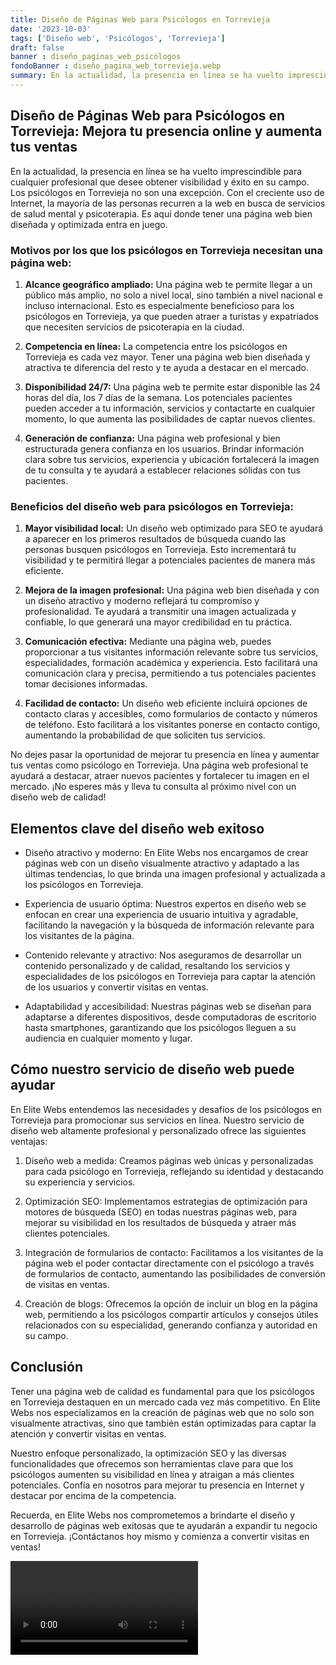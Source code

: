 ```yaml
---
title: Diseño de Páginas Web para Psicólogos en Torrevieja
date: '2023-10-03'
tags: ['Diseño web', 'Psicólogos', 'Torrevieja']
draft: false
banner : diseño_paginas_web_psicólogos
fondoBanner : diseño_pagina_web_torrevieja.webp
summary: En la actualidad, la presencia en línea se ha vuelto imprescindible para cualquier profesional que desee obtener visibilidad y éxito en su campo. Los psicólogos en Torrevieja no son una excepción. Con el creciente uso de Internet, la mayoría de las personas recurren a la web en busca de servicios de salud mental y psicoterapia. Es aquí donde tener una página web bien diseñada y optimizada entra en juego.
---
```


## **Diseño de Páginas Web para Psicólogos en Torrevieja: Mejora tu presencia online y aumenta tus ventas**

En la actualidad, la presencia en línea se ha vuelto imprescindible para cualquier profesional que desee obtener visibilidad y éxito en su campo. Los psicólogos en Torrevieja no son una excepción. Con el creciente uso de Internet, la mayoría de las personas recurren a la web en busca de servicios de salud mental y psicoterapia. Es aquí donde tener una página web bien diseñada y optimizada entra en juego.

### **Motivos por los que los psicólogos en Torrevieja necesitan una página web:**

1. **Alcance geográfico ampliado:** Una página web te permite llegar a un público más amplio, no solo a nivel local, sino también a nivel nacional e incluso internacional. Esto es especialmente beneficioso para los psicólogos en Torrevieja, ya que pueden atraer a turistas y expatriados que necesiten servicios de psicoterapia en la ciudad.

2. **Competencia en línea:** La competencia entre los psicólogos en Torrevieja es cada vez mayor. Tener una página web bien diseñada y atractiva te diferencia del resto y te ayuda a destacar en el mercado.

3. **Disponibilidad 24/7:** Una página web te permite estar disponible las 24 horas del día, los 7 días de la semana. Los potenciales pacientes pueden acceder a tu información, servicios y contactarte en cualquier momento, lo que aumenta las posibilidades de captar nuevos clientes.

4. **Generación de confianza:** Una página web profesional y bien estructurada genera confianza en los usuarios. Brindar información clara sobre tus servicios, experiencia y ubicación fortalecerá la imagen de tu consulta y te ayudará a establecer relaciones sólidas con tus pacientes.

### **Beneficios del diseño web para psicólogos en Torrevieja:**

1. **Mayor visibilidad local:** Un diseño web optimizado para SEO te ayudará a aparecer en los primeros resultados de búsqueda cuando las personas busquen psicólogos en Torrevieja. Esto incrementará tu visibilidad y te permitirá llegar a potenciales pacientes de manera más eficiente.

2. **Mejora de la imagen profesional:** Una página web bien diseñada y con un diseño atractivo y moderno reflejará tu compromiso y profesionalidad. Te ayudará a transmitir una imagen actualizada y confiable, lo que generará una mayor credibilidad en tu práctica.

3. **Comunicación efectiva:** Mediante una página web, puedes proporcionar a tus visitantes información relevante sobre tus servicios, especialidades, formación académica y experiencia. Esto facilitará una comunicación clara y precisa, permitiendo a tus potenciales pacientes tomar decisiones informadas.

4. **Facilidad de contacto:** Un diseño web eficiente incluirá opciones de contacto claras y accesibles, como formularios de contacto y números de teléfono. Esto facilitará a los visitantes ponerse en contacto contigo, aumentando la probabilidad de que soliciten tus servicios.

No dejes pasar la oportunidad de mejorar tu presencia en línea y aumentar tus ventas como psicólogo en Torrevieja. Una página web profesional te ayudará a destacar, atraer nuevos pacientes y fortalecer tu imagen en el mercado. ¡No esperes más y lleva tu consulta al próximo nivel con un diseño web de calidad!

<GifSeo />

<Cta />

## Elementos clave del diseño web exitoso

- Diseño atractivo y moderno: En Elite Webs nos encargamos de crear páginas web con un diseño visualmente atractivo y adaptado a las últimas tendencias, lo que brinda una imagen profesional y actualizada a los psicólogos en Torrevieja.

- Experiencia de usuario óptima: Nuestros expertos en diseño web se enfocan en crear una experiencia de usuario intuitiva y agradable, facilitando la navegación y la búsqueda de información relevante para los visitantes de la página. 

- Contenido relevante y atractivo: Nos aseguramos de desarrollar un contenido personalizado y de calidad, resaltando los servicios y especialidades de los psicólogos en Torrevieja para captar la atención de los usuarios y convertir visitas en ventas.

- Adaptabilidad y accesibilidad: Nuestras páginas web se diseñan para adaptarse a diferentes dispositivos, desde computadoras de escritorio hasta smartphones, garantizando que los psicólogos lleguen a su audiencia en cualquier momento y lugar.

## Cómo nuestro servicio de diseño web puede ayudar

En Elite Webs entendemos las necesidades y desafíos de los psicólogos en Torrevieja para promocionar sus servicios en línea. Nuestro servicio de diseño web altamente profesional y personalizado ofrece las siguientes ventajas:

1. Diseño web a medida: Creamos páginas web únicas y personalizadas para cada psicólogo en Torrevieja, reflejando su identidad y destacando su experiencia y servicios.

2. Optimización SEO: Implementamos estrategias de optimización para motores de búsqueda (SEO) en todas nuestras páginas web, para mejorar su visibilidad en los resultados de búsqueda y atraer más clientes potenciales.

3. Integración de formularios de contacto: Facilitamos a los visitantes de la página web el poder contactar directamente con el psicólogo a través de formularios de contacto, aumentando las posibilidades de conversión de visitas en ventas.

4. Creación de blogs: Ofrecemos la opción de incluir un blog en la página web, permitiendo a los psicólogos compartir artículos y consejos útiles relacionados con su especialidad, generando confianza y autoridad en su campo.

## Conclusión

Tener una página web de calidad es fundamental para que los psicólogos en Torrevieja destaquen en un mercado cada vez más competitivo. En Elite Webs nos especializamos en la creación de páginas web que no solo son visualmente atractivas, sino que también están optimizadas para captar la atención y convertir visitas en ventas.

Nuestro enfoque personalizado, la optimización SEO y las diversas funcionalidades que ofrecemos son herramientas clave para que los psicólogos aumenten su visibilidad en línea y atraigan a más clientes potenciales. Confía en nosotros para mejorar tu presencia en Internet y destacar por encima de la competencia.

Recuerda, en Elite Webs nos comprometemos a brindarte el diseño y desarrollo de páginas web exitosas que te ayudarán a expandir tu negocio en Torrevieja. ¡Contáctanos hoy mismo y comienza a convertir visitas en ventas!

<Video />

<CtaBot job='Psicólogos' city='Torrevieja'/>

<Gmaps query='Torrevieja+españa+maps' />